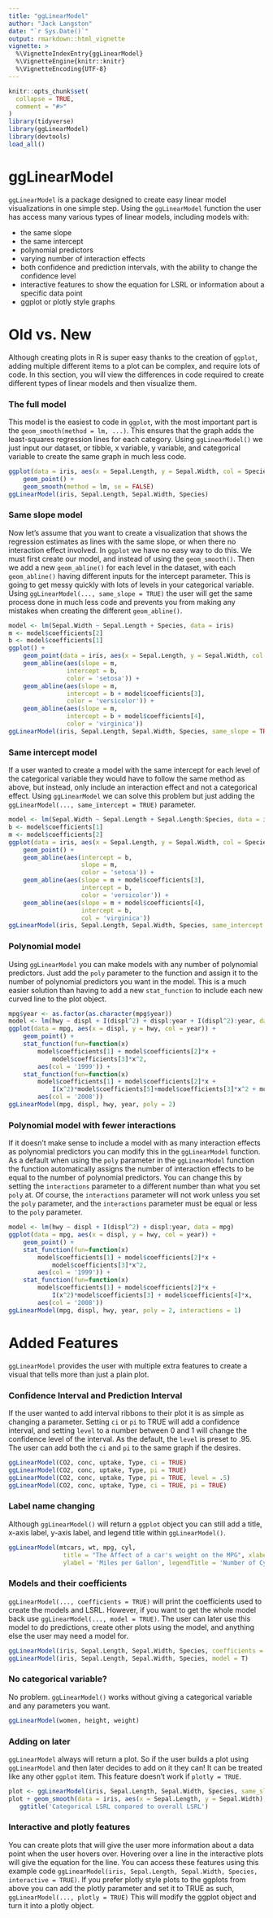 ```yaml
---
title: "ggLinearModel"
author: "Jack Langston"
date: "`r Sys.Date()`"
output: rmarkdown::html_vignette
vignette: >
  %\VignetteIndexEntry{ggLinearModel}
  %\VignetteEngine{knitr::knitr}
  %\VignetteEncoding{UTF-8}
---
```


```r
knitr::opts_chunk$set(
  collapse = TRUE,
  comment = "#>"
)
library(tidyverse)
library(ggLinearModel)
library(devtools)
load_all()
```

# ggLinearModel

`ggLinearModel` is a package designed to create easy linear model visualizations in one simple step. Using the `ggLinearModel` function the user has access many various types of linear models, including models with:

- the same slope
- the same intercept
- polynomial predictors
- varying number of interaction effects
- both confidence and prediction intervals, with the ability to change the confidence level
- interactive features to show the equation for LSRL or information about a specific data point
- ggplot or plotly style graphs

# Old vs. New
Although creating plots in R is super easy thanks to the creation of `ggplot`, adding multiple different items to a plot can be complex, and require lots of code. In this section, you will view the differences in code required to create different types of linear models and then visualize them.

### The full model
This model is the easiest to code in `ggplot`, with the most important part is the `geom_smooth(method = lm, ...)`. This ensures that the graph adds the least-squares regression lines for each category.
Using `ggLinearModel()` we just input our dataset, or tibble, x variable, y variable, and categorical variable to create the same graph in much less code.
```r
ggplot(data = iris, aes(x = Sepal.Length, y = Sepal.Width, col = Species)) + 
    geom_point() +
    geom_smooth(method = lm, se = FALSE)
ggLinearModel(iris, Sepal.Length, Sepal.Width, Species)
```

### Same slope model
Now let's assume that you want to create a visualization that shows the regression estimates as lines with the same slope, or when there no interaction effect involved. In `ggplot` we have no easy way to do this. We must first create our model, and instead of using the `geom_smooth()`. Then we add a new `geom_abline()` for each level in the dataset, with each `geom_abline()` having different inputs for the intercept parameter. This is going to get messy quickly with lots of levels in your categorical variable. Using `ggLinearModel(..., same_slope = TRUE)` the user will get the same process done in much less code and prevents you from making any mistakes when creating the different `geom_abline()`.
```r
model <- lm(Sepal.Width ~ Sepal.Length + Species, data = iris)
m <- model$coefficients[2]
b <- model$coefficients[1]
ggplot() + 
    geom_point(data = iris, aes(x = Sepal.Length, y = Sepal.Width, col = Species)) +
    geom_abline(aes(slope = m,
                intercept = b, 
                color = 'setosa')) +
    geom_abline(aes(slope = m, 
                intercept = b + model$coefficients[3], 
                color = 'versicolor')) +
    geom_abline(aes(slope = m, 
                intercept = b + model$coefficients[4], 
                color = 'virginica'))
ggLinearModel(iris, Sepal.Length, Sepal.Width, Species, same_slope = TRUE)
```

### Same intercept model
If a user wanted to create a model with the same intercept for each level of the categorical variable they would have to follow the same method as above, but instead, only include an interaction effect and not a categorical effect. Using `ggLinearModel` we can solve this problem but just adding the `ggLinearModel(..., same_intercept = TRUE)` parameter.
```r
model <- lm(Sepal.Width ~ Sepal.Length + Sepal.Length:Species, data = iris)
b <- model$coefficients[1]
m <- model$coefficients[2]
ggplot(data = iris, aes(x = Sepal.Length, y = Sepal.Width, col = Species)) + 
    geom_point() +
    geom_abline(aes(intercept = b,
                    slope = m,
                    color = 'setosa')) +
    geom_abline(aes(slope = m + model$coefficients[3], 
                    intercept = b,
                    color = 'versicolor')) +
    geom_abline(aes(slope = m + model$coefficients[4], 
                    intercept = b,
                    col = 'virginica'))
ggLinearModel(iris, Sepal.Length, Sepal.Width, Species, same_intercept = TRUE)
```

### Polynomial model
Using `ggLinearModel` you can make models with any number of polynomial predictors. Just add the `poly` parameter to the function and assign it to the number of polynomial predictors you want in the model. This is a much easier solution than having to add a new `stat_function` to include each new curved line to the plot object.
```r
mpg$year <- as.factor(as.character(mpg$year))
model <- lm(hwy ~ displ + I(displ^2) + displ:year + I(displ^2):year, data = mpg)
ggplot(data = mpg, aes(x = displ, y = hwy, col = year)) +
    geom_point() +
    stat_function(fun=function(x) 
        model$coefficients[1] + model$coefficients[2]*x + 
            model$coefficients[3]*x^2, 
        aes(col = '1999')) + 
    stat_function(fun=function(x) 
        model$coefficients[1] + model$coefficients[2]*x + 
            I(x^2)*model$coefficients[5]+model$coefficients[3]*x^2 + model$coefficients[4]*x, 
        aes(col = '2008'))
ggLinearModel(mpg, displ, hwy, year, poly = 2)
```

### Polynomial model with fewer interactions
If it doesn't make sense to include a model with as many interaction effects as polynomial predictors you can modify this in the `ggLinearModel` function. As a default when using the `poly` parameter in the `ggLinearModel` function the function automatically assigns the number of interaction effects to be equal to the number of polynomial predictors. You can change this by setting the `interactions` parameter to a different number than what you set `poly` at. Of course, the `interactions` parameter will not work unless you set the `poly` parameter, and the `interactions` parameter must be equal or less to the `poly` parameter.
```r
model <- lm(hwy ~ displ + I(displ^2) + displ:year, data = mpg)
ggplot(data = mpg, aes(x = displ, y = hwy, col = year)) +
    geom_point() +
    stat_function(fun=function(x) 
        model$coefficients[1] + model$coefficients[2]*x + 
            model$coefficients[3]*x^2, 
        aes(col = '1999')) + 
    stat_function(fun=function(x) 
        model$coefficients[1] + model$coefficients[2]*x + 
            I(x^2)*model$coefficients[3] + model$coefficients[4]*x, 
        aes(col = '2008'))
ggLinearModel(mpg, displ, hwy, year, poly = 2, interactions = 1)
```

# Added Features
`ggLinearModel` provides the user with multiple extra features to create a visual that tells more than just a plain plot.

### Confidence Interval and Prediction Interval
If the user wanted to add interval ribbons to their plot it is as simple as changing a parameter. Setting `ci` or `pi` to TRUE will add a confidence interval, and setting `level` to a number between 0 and 1 will change the confidence level of the interval. As the default, the `level` is preset to .95. The user can add both the `ci` and `pi` to the same graph if the desires.
```r
ggLinearModel(CO2, conc, uptake, Type, ci = TRUE)
ggLinearModel(CO2, conc, uptake, Type, pi = TRUE)
ggLinearModel(CO2, conc, uptake, Type, pi = TRUE, level = .5)
ggLinearModel(CO2, conc, uptake, Type, ci = TRUE, pi = TRUE)
```

### Label name changing
Although `ggLinearModel()` will return a `ggplot` object you can still add a title, x-axis label, y-axis label, and legend title within `ggLinearModel()`.
```r
ggLinearModel(mtcars, wt, mpg, cyl, 
               title = "The Affect of a car's weight on the MPG", xlabel = 'Weight (1,000 lbs)', 
               ylabel = 'Miles per Gallon', legendTitle = 'Number of Cylinders in engine')
```

### Models and their coefficients
`ggLinearModel(..., coefficients = TRUE)` will print the coefficients used to create the models and LSRL. However, if you want to get the whole model back use `ggLinearModel(..., model = TRUE)`. The user can later use this model to do predictions, create other plots using the model, and anything else the user may need a model for.
```r
ggLinearModel(iris, Sepal.Length, Sepal.Width, Species, coefficients = T)
ggLinearModel(iris, Sepal.Length, Sepal.Width, Species, model = T)
```

### No categorical variable?
No problem. `ggLinearModel()` works without giving a categorical variable and any parameters you want.
```r
ggLinearModel(women, height, weight)
```

### Adding on later
`ggLinearModel` always will return a plot. So if the user builds a plot using `ggLinearModel` and then later decides to add on it they can! It can be treated like any other `ggplot` item. This feature doesn't work if `plotly = TRUE`. 
```r
plot <- ggLinearModel(iris, Sepal.Length, Sepal.Width, Species, same_slope = TRUE)
plot + geom_smooth(data = iris, aes(x = Sepal.Length, y = Sepal.Width), method = 'lm', se = FALSE) + 
   ggtitle('Categorical LSRL compared to overall LSRL')
```

### Interactive and plotly features
You can create plots that will give the user more information about a data point when the user hovers over. Hovering over a line in the interactive plots will give the equation for the line. You can access these features using this example code `ggLinearModel(iris, Sepal.Length, Sepal.Width, Species, interactive = TRUE)`.
If you prefer plotly style plots to the ggplots from above you can add the plotly parameter and set it to TRUE as such, `ggLinearModel(..., plotly = TRUE)` This will modify the ggplot object and turn it into a plotly object. 
